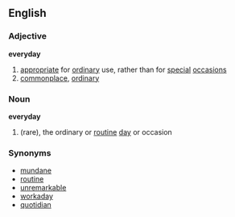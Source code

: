 ==English==
===Adjective===
'''everyday'''
# [[appropriate]] for [[ordinary]] use, rather than for [[special]] [[occasion]]s
# [[commonplace]], [[ordinary]]
===Noun===
'''everyday'''
# (rare), the ordinary or [[routine]] [[day]] or occasion
===Synonyms===
* [[mundane]]
* [[routine]]
* [[unremarkable]]
* [[workaday]]
* [[quotidian]]